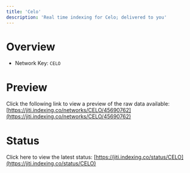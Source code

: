 ```yaml
---
title: 'Celo'
description: 'Real time indexing for Celo; delivered to you'
---
```


# Overview
- Network Key: `CELO`

# Preview
Click the following link to view a preview of the raw data available: [https://jiti.indexing.co/networks/CELO/45690762](https://jiti.indexing.co/networks/CELO/45690762)

# Status
Click here to view the latest status: [https://jiti.indexing.co/status/CELO](https://jiti.indexing.co/status/CELO)
